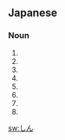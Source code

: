 ==Japanese==
===Noun===
{{ja-noun|h|rom=shin}}
# {{japdef|神|[[gods]], [[mind]], [[soul]]}}
# {{japdef|心|[[heart]]}}
# {{japdef|森|[[forest]], [[wood]]}}
# {{japdef|新|[[new]]}}
# {{japdef|親|[[parent]], [[kinship]]}}
# {{japdef|真|[[truth]], [[genuine]], [[veritable]]}}
# {{japdef|芯|[[core]], [[heart]]}}
# {{japdef|津|[[water]], [[moist]]}}

[[sw:しん]]